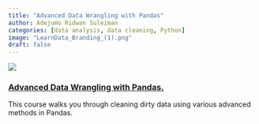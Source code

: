 ```yaml
---
title: "Advanced Data Wrangling with Pandas" 
author: Adejumo Ridwan Suleiman 
categories: [data analysis, data cleaning, Python] 
image: "LearnData_Branding_(1).png" 
draft: false
---
```


![](course_landing_page.gif)

### [Advanced Data Wrangling with Pandas.](https://www.udemy.com/course/advanced-data-wrangling-with-pandas/?referralCode=3AD7BB5C8CC0CBBF7D54)

This course walks you through cleaning dirty data using various advanced methods in Pandas. 

